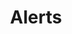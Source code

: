 ---
title: "Alerts"
description: "Subscribe to notifications for model service outage incidents"
---